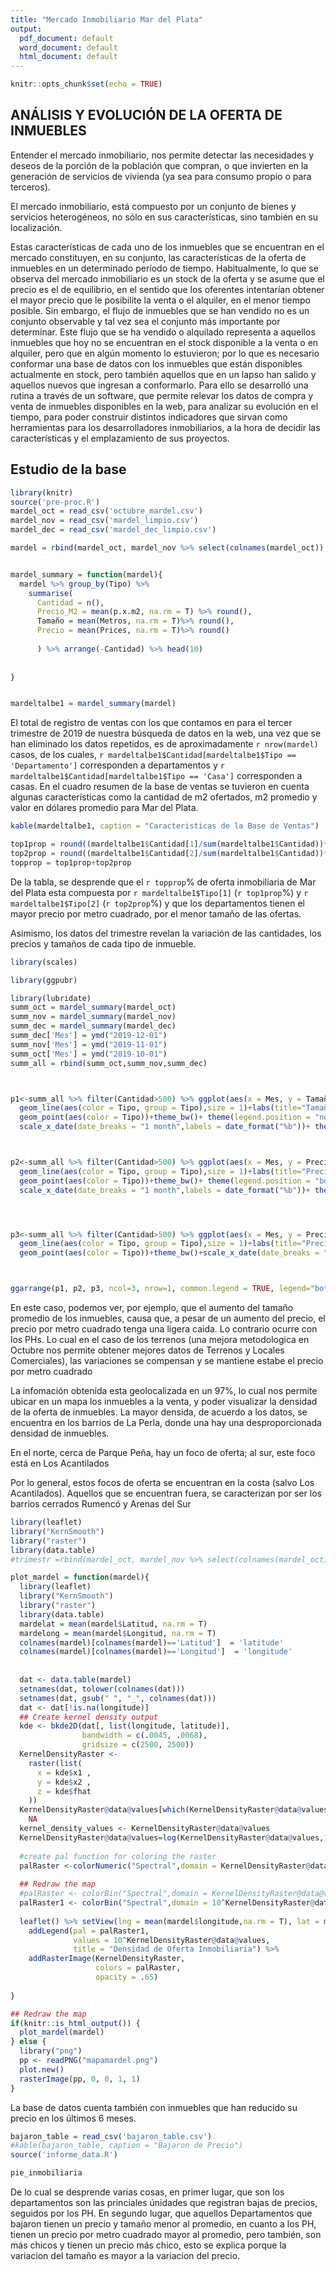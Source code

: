 ```yaml
---
title: "Mercado Inmobiliario Mar del Plata"
output:
  pdf_document: default
  word_document: default
  html_document: default
---
```


```r
knitr::opts_chunk$set(echo = TRUE)

```

## ANÁLISIS Y EVOLUCIÓN DE LA OFERTA DE INMUEBLES 


Entender el mercado inmobiliario, nos permite detectar las necesidades y deseos de la porción de la población que compran, o que invierten en la generación de servicios de vivienda (ya sea para consumo propio o para terceros).

El mercado inmobiliario, está compuesto por un conjunto de bienes y servicios heterogéneos, no sólo en sus características, sino también en su localización.

Estas características de cada uno de los inmuebles que se encuentran en el mercado constituyen, en su conjunto, las características de la oferta de inmuebles en un determinado período de tiempo. 
Habitualmente, lo que se observa del mercado inmobiliario es un stock de la oferta y se asume que el precio es el de equilibrio, en el sentido que los oferentes intentarían obtener el mayor precio que le posibilite la venta o el alquiler, en el menor tiempo posible. Sin embargo, el flujo de inmuebles que se han vendido no es un conjunto observable y tal vez sea el conjunto más importante por determinar.
Este flujo que se ha vendido o alquilado representa a aquellos inmuebles que hoy no se encuentran en el stock disponible a la venta o en alquiler, pero que en algún momento lo estuvieron; por lo que es necesario conformar una base de datos con los inmuebles que están disponibles actualmente en stock, pero también aquellos que en un lapso han salido y aquellos nuevos que ingresan a conformarlo.
Para ello se desarrolló una rutina a través de un software, que permite relevar los datos de compra y venta de inmuebles disponibles en la web, para analizar su evolución en el tiempo, para poder construir distintos indicadores que sirvan como herramientas para los desarrolladores inmobiliarios, a la hora de decidir las características y el emplazamiento de sus proyectos.

## Estudio de la base 


```r
library(knitr)
source('pre-proc.R')
mardel_oct = read_csv('octubre_mardel.csv')
mardel_nov = read_csv('mardel_limpio.csv')
mardel_dec = read_csv('mardel_dec_limpio.csv')

mardel = rbind(mardel_oct, mardel_nov %>% select(colnames(mardel_oct)),mardel_dec %>% select(colnames(mardel_oct))) %>% distinct(id, .keep_all = T)


mardel_summary = function(mardel){
  mardel %>% group_by(Tipo) %>% 
    summarise(
      Cantidad = n(),
      Precio_M2 = mean(p.x.m2, na.rm = T) %>% round(),
      Tamaño = mean(Metros, na.rm = T)%>% round(),
      Precio = mean(Prices, na.rm = T)%>% round()
      
      ) %>% arrange(-Cantidad) %>% head(10)
  
  
}


mardeltalbe1 = mardel_summary(mardel)
```

El total de registro de ventas con los que contamos en para el tercer trimestre de 2019 de nuestra búsqueda de datos en la web, una vez que se han eliminado los datos repetidos, es de aproximadamente `r nrow(mardel)` casos, de los cuales, `r mardeltalbe1$Cantidad[mardeltalbe1$Tipo == 'Departamento']` corresponden a departamentos y `r mardeltalbe1$Cantidad[mardeltalbe1$Tipo == 'Casa']` corresponden a casas. En el cuadro resumen de la base de ventas se tuvieron en cuenta algunas características como la cantidad de m2 ofertados, m2 promedio y valor en dólares promedio para Mar del Plata.


```r
kable(mardeltalbe1, caption = "Caracteristicas de la Base de Ventas")

top1prop = round((mardeltalbe1$Cantidad[1]/sum(mardeltalbe1$Cantidad))*100,2)
top2prop = round((mardeltalbe1$Cantidad[2]/sum(mardeltalbe1$Cantidad))*100,2)
topprop = top1prop+top2prop


```



De la tabla, se desprende que el `r topprop`% de oferta inmobiliaria de Mar del Plata esta compuesta por `r mardeltalbe1$Tipo[1]` (`r top1prop`%) y `r mardeltalbe1$Tipo[2]` (`r top2prop`%) y que los departamentos tienen el mayor precio por metro cuadrado, por el menor tamaño de las ofertas.







Asimismo, los datos del trimestre revelan la variación de las cantidades, los precios y tamaños de cada tipo de inmueble.

```r
library(scales)

library(ggpubr)

library(lubridate)
summ_oct = mardel_summary(mardel_oct)
summ_nov = mardel_summary(mardel_nov)
summ_dec = mardel_summary(mardel_dec)
summ_dec['Mes'] = ymd("2019-12-01")
summ_nov['Mes'] = ymd("2019-11-01")
summ_oct['Mes'] = ymd("2019-10-01")
summ_all = rbind(summ_oct,summ_nov,summ_dec)



p1<-summ_all %>% filter(Cantidad>500) %>% ggplot(aes(x = Mes, y = Tamaño))+
  geom_line(aes(color = Tipo, group = Tipo),size = 1)+labs(title="Tamaño del Inmueble")+
  geom_point(aes(color = Tipo))+theme_bw()+ theme(legend.position = "none")+
  scale_x_date(date_breaks = "1 month",labels = date_format("%b"))+ theme(plot.title = element_text(size=10))



p2<-summ_all %>% filter(Cantidad>500) %>% ggplot(aes(x = Mes, y = Precio))+
  geom_line(aes(color = Tipo, group = Tipo),size = 1)+labs(title="Precio del Inmueble")+
  geom_point(aes(color = Tipo))+theme_bw()+ theme(legend.position = "bottom")+
  scale_x_date(date_breaks = "1 month",labels = date_format("%b"))+ theme(plot.title = element_text(size=10))




p3<-summ_all %>% filter(Cantidad>500) %>% ggplot(aes(x = Mes, y = Precio_M2))+
  geom_line(aes(color = Tipo, group = Tipo),size = 1)+labs(title="Precio por M² del Inmueble")+
  geom_point(aes(color = Tipo))+theme_bw()+scale_x_date(date_breaks = "1 month",labels = date_format("%b"))+ theme(legend.position = "none")+ theme(plot.title = element_text(size=10))



ggarrange(p1, p2, p3, ncol=3, nrow=1, common.legend = TRUE, legend="bottom")

```


En este caso, podemos ver, por ejemplo, que el aumento del tamaño promedio de los inmuebles, causa que, a pesar de un aumento del precio, el precio por metro cuadrado tenga una ligera caida. Lo contrario ocurre con los PHs. Lo cual en el caso de los terrenos (una mejora metodologica en Octubre nos permite obtener mejores datos de Terrenos y Locales Comerciales), las variaciones se compensan y se mantiene estabe el precio por metro cuadrado



La infomación obtenida esta geolocalizada en un 97%, lo cual nos permite ubicar en un mapa los inmuebles a la venta, y poder visualizar la densidad de la oferta de inmuebles. La mayor densida, de acuerdo a los datos, se encuentra en los barrios de La Perla, donde una hay una desproporcionada densidad de inmuebles. 

En el norte, cerca de Parque Peña, hay un foco de oferta; al sur, este foco está en Los Acantilados 

Por lo general, estos focos de oferta se encuentran en la costa (salvo Los Acantilados). Aquellos que se encuentran fuera, se caracterizan por ser los barrios cerrados Rumencó y Arenas del Sur


```r
library(leaflet)
library("KernSmooth")
library("raster")
library(data.table)
#trimestr =rbind(mardel_oct, mardel_nov %>% select(colnames(mardel_oct)),mardel_dec %>% #select(colnames(mardel_oct))) %>% distinct(id, .keep_all = T)

plot_mardel = function(mardel){
  library(leaflet)
  library("KernSmooth")
  library("raster")
  library(data.table)
  mardelat = mean(mardel$Latitud, na.rm = T)
  mardelong = mean(mardel$Longitud, na.rm = T)
  colnames(mardel)[colnames(mardel)=='Latitud']  = 'latitude'
  colnames(mardel)[colnames(mardel)=='Longitud']  = 'longitude'
  
  
  dat <- data.table(mardel)
  setnames(dat, tolower(colnames(dat)))
  setnames(dat, gsub(" ", "_", colnames(dat)))
  dat <- dat[!is.na(longitude)]
  ## Create kernel density output
  kde <- bkde2D(dat[, list(longitude, latitude)],
                bandwidth = c(.0045, .0068),
                gridsize = c(2500, 2500))
  KernelDensityRaster <-
    raster(list(
      x = kde$x1 ,
      y = kde$x2 ,
      z = kde$fhat
    ))
  KernelDensityRaster@data@values[which(KernelDensityRaster@data@values < 1)] <-
    NA
  kernel_density_values <- KernelDensityRaster@data@values
  KernelDensityRaster@data@values=log(KernelDensityRaster@data@values,10)
  
  #create pal function for coloring the raster
  palRaster <-colorNumeric("Spectral",domain = KernelDensityRaster@data@values,na.color = "transparent")
  
  ## Redraw the map 
  #palRaster <- colorBin("Spectral",domain = KernelDensityRaster@data@values, na.color = "transparent")
  palRaster1 <- colorBin("Spectral",domain = 10^KernelDensityRaster@data@values, na.color = "transparent")
  
  leaflet() %>% setView(lng = mean(mardel$longitude,na.rm = T), lat = mean(mardel$latitude,na.rm = T), zoom = 10)%>% addTiles() %>%
    addLegend(pal = palRaster1,
              values = 10^KernelDensityRaster@data@values,
              title = "Densidad de Oferta Inmobiliaria") %>% 
    addRasterImage(KernelDensityRaster,
                   colors = palRaster,
                   opacity = .65)
    
}

## Redraw the map
if(knitr::is_html_output()) {
  plot_mardel(mardel)
} else {
  library("png")
  pp <- readPNG("mapamardel.png")
  plot.new()
  rasterImage(pp, 0, 0, 1, 1)
}

```

La base de datos cuenta también con inmuebles que han reducido su precio en los últimos 6 meses.

```r
bajaron_table = read_csv('bajaron_table.csv')
#kable(bajaron_table, caption = "Bajaron de Precio")
source('informe_data.R')

```
```r
pie_inmobiliaria
```
De lo cual se desprende varias cosas, en primer lugar, que son los departamentos son las princiales únidades que registran bajas de precios, seguidos por los PH. En segundo lugar, que aquellos Departamentos que bajaron tienen un precio y tamaño menor al promedio, en cuanto a los PH, tienen un precio por metro cuadrado mayor al promedio, pero también, son más chicos y tienen un precio más chico, esto se explica porque la variacion del tamaño es mayor a la variacion del precio.  



